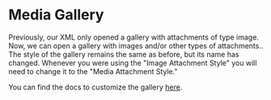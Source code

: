 # Media Gallery

Previously, our XML only opened a gallery with attachments of type image. Now, we can open a gallery with images and/or other types of attachments..
The style of the gallery remains the same as before, but its name has changed.
Whenever you were using the "Image Attachment Style" you will need to change it to the "Media Attachment Style."

You can find the docs to customize the gallery [here](../../04-ui/05-utility-components/04-attachment-gallery.mdx).